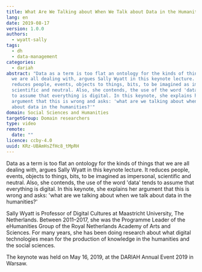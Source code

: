 ```yaml
---
title: What Are We Talking about When We Talk about Data in the Humanities?
lang: en
date: 2019-08-17
version: 1.0.0
authors:
  - wyatt-sally
tags:
  - dh
  - data-management
categories:
  - dariah
abstract: "Data as a term is too flat an ontology for the kinds of things that
  we are all dealing with, argues Sally Wyatt in this keynote lecture. It
  reduces people, events, objects to things, bits, to be imagined as impersonal,
  scientific and neutral. Also, she contends, the use of the word 'data' tends
  to assume that everything is digital. In this keynote, she explains her
  argument that this is wrong and asks: 'what are we talking about when we talk
  about data in the humanities?'"
domain: Social Sciences and Humanities
targetGroup: Domain researchers
type: video
remote:
  date: ""
licence: ccby-4.0
uuid: KRz-UBAmHsZfHc8_tMpRH
---
```


Data as a term is too flat an ontology for the kinds of things that we are all dealing with, argues Sally Wyatt in this keynote lecture. It reduces people, events, objects to things, bits, to be imagined as impersonal, scientific and neutral. Also, she contends, the use of the word 'data' tends to assume that everything is digital. In this keynote, she explains her argument that this is wrong and asks: 'what are we talking about when we talk about data in the humanities?'

Sally Wyatt is Professor of Digital Cultures at Maastricht University, The Netherlands. Between 2011–2017, she was the Programme Leader of the eHumanities Group of the Royal Netherlands Academy of Arts and Sciences. For many years, she has been doing research about what digital technologies mean for the production of knowledge in the humanities and the social sciences.

The keynote was held on May 16, 2019, at the DARIAH Annual Event 2019 in Warsaw.

<VideoCard
  title="What Are We Talking about When We Talk about Data in the Humanities?"
  id="fmziX4lHBoc"
  image="images/sally-wyatt.png"
/>
